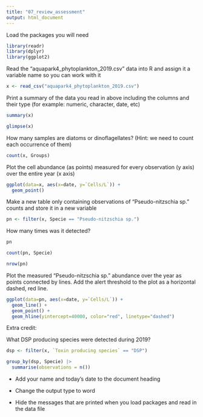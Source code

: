 ```yaml
---
title: "07_review_assessment"
output: html_document
---
```


Load the packages you will need

```r
library(readr)
library(dplyr)
library(ggplot2)
```


Read the "aquapark4_phytoplankton_2019.csv" data into R and assign it a variable name so you can work with it

```r
x <- read_csv("aquapark4_phytoplankton_2019.csv")
```

Print a summary of the data you read in above including the columns and their type (for example: numeric, character, date, etc)

```r
summary(x)
```
```r
glimpse(x)
```


How many samples are diatoms or dinoflagellates? (Hint: we need to count each occurrence of them)

```r
count(x, Groups)
```


Plot the cell abundance (as points) measured for every observation (y axis) over the entire year (x axis)

```r
ggplot(data=x, aes(x=date, y=`Cells/L`)) +
  geom_point()
```

Make a new table only containing observations of "Pseudo-nitzschia sp." counts and store it in a new variable

```r
pn <- filter(x, Specie == "Pseudo-nitzschia sp.")
```

How many times was it detected?

```r
pn
```

```r
count(pn, Specie)
```
```r
nrow(pn)
```


Plot the measured "Pseudo-nitzschia sp." abundance over the year as points connected by lines. Add the alert threshold to the plot as a horizontal dashed, red line.

```r
ggplot(data=pn, aes(x=date, y=`Cells/L`)) +
  geom_line() +
  geom_point() +
  geom_hline(yintercept=40000, color="red", linetype="dashed")
```


Extra credit:

What DSP producing species were detected during 2019?

```r
dsp <- filter(x, `Toxin producing species` == "DSP")

group_by(dsp, Specie) |>
  summarise(observations = n())
```



- Add your name and today's date to the document heading 

- Change the output type to word 

- Hide the messages that are printed when you load packages and read in the data file 



